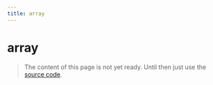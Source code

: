 ```yaml
---
title: array
---
```


# array

> The content of this page is not yet ready. Until then just use the [source code](https://github.com/fabian-hiller/valibot/blob/main/library/src/schemas/array/array.ts).
